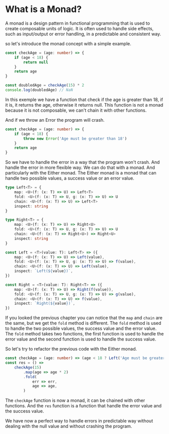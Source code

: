 # What is a Monad?

A monad is a design pattern in functional programming that is used to create composable units of logic. It is often used to handle side effects, such as input/output or error handling, in a predictable and consistent way.

so let's introduce the monad concept with a simple example.

```ts
const checkAge = (age: number) => {
	if (age < 18) {
		return null
	}
	return age
}

const doubledAge = checkAge(15) * 2
console.log(doubledAge) // NaN
```

In this exemple we have a function that check if the age is greater than 18, if it is, it returns the age, otherwise it returns null. This function is not a monad because it is not composable, we can't chain it with other functions.

And if we throw an Error the program will crash.

```ts
const checkAge = (age: number) => {
	if (age < 18) {
		throw new Error('Age must be greater than 18')
	}
	return age
}
```

So we have to handle the error in a way that the program won't crash. And handle the error in more flexible way. We can do that with a monad. And particularly with the Either monad. The Either monad is a monad that can handle two possible values, a success value or an error value.

```ts
type Left<T> = {
	map: <U>(f: (x: T) => U) => Left<T>
	fold: <U>(f: (x: T) => U, g: (x: T) => U) => U
	chain: <U>(f: (x: T) => U) => Left<T>
	inspect: string
}

type Right<T> = {
	map: <U>(f: (x: T) => U) => Right<U>
	fold: <U>(f: (x: T) => U, g: (x: T) => U) => U
	chain: <U>(f: (x: T) => Right<U>) => Right<U>
	inspect: string
}

const Left = <T>(value: T): Left<T> => ({
	map: <U>(f: (x: T) => U) => Left(value),
	fold: <U>(f: (x: T) => U, g: (x: T) => U) => f(value),
	chain: <U>(f: (x: T) => U) => Left(value),
	inspect: `Left(${value})`,
})

const Right = <T>(value: T): Right<T> => ({
	map: <U>(f: (x: T) => U) => Right(f(value)),
	fold: <U>(f: (x: T) => U, g: (x: T) => U) => g(value),
	chain: <U>(f: (x: T) => U) => f(value),
	inspect: `Right(${value})`,
})
```

If you looked the previous chapter you can notice that the `map` and `chain` are the same, but we get the `fold` method is different. The `fold` method is used to handle the two possible values, the success value and the error value. The `fold` method takes two functions, the first function is used to handle the error value and the second function is used to handle the success value.

So let's try to refactor the previous code with the Either monad.

```ts
const checkAge = (age: number) => (age < 18 ? Left('Age must be greater than 18') : Right(age))
const res = () =>
	checkAge(15)
		.map(age => age * 2)
		.fold(
			err => err,
			age => age,
		)
```

The `checkAge` function is now a monad, it can be chained with other functions. And the `res` function is a function that handle the error value and the success value.

We have now a perfect way to handle errors in predictable way without dealing with the null value and without crashing the program.
